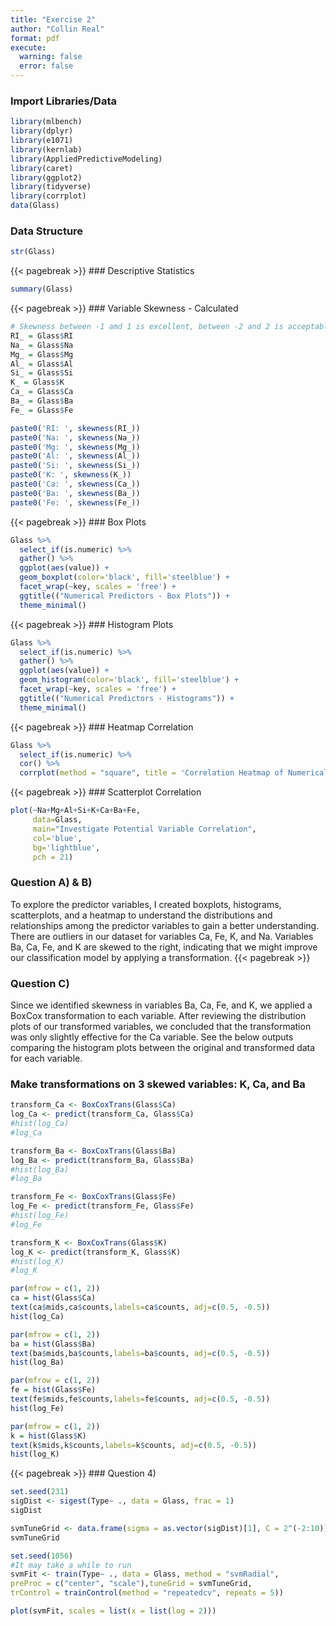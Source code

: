```yaml
---
title: "Exercise 2"
author: "Collin Real"
format: pdf
execute:
  warning: false
  error: false
---
```


### Import Libraries/Data
```r
library(mlbench) 
library(dplyr)
library(e1071)
library(kernlab)
library(AppliedPredictiveModeling)
library(caret)
library(ggplot2)
library(tidyverse)
library(corrplot)
data(Glass)
```

### Data Structure
```r
str(Glass)
```
{{< pagebreak >}}
### Descriptive Statistics
```r
summary(Glass)
```
{{< pagebreak >}}
### Variable Skewness - Calculated
```r
# Skewness between -1 amd 1 is excellent, between -2 and 2 is acceptable, values beyond -2 and 2 considered non-normal
RI_ = Glass$RI
Na_ = Glass$Na
Mg_ = Glass$Mg
Al_ = Glass$Al
Si_ = Glass$Si
K_ = Glass$K
Ca_ = Glass$Ca
Ba_ = Glass$Ba
Fe_ = Glass$Fe

paste0('RI: ', skewness(RI_))
paste0('Na: ', skewness(Na_))
paste0('Mg: ', skewness(Mg_))
paste0('Al: ', skewness(Al_))
paste0('Si: ', skewness(Si_))
paste0('K: ', skewness(K_))
paste0('Ca: ', skewness(Ca_))
paste0('Ba: ', skewness(Ba_))
paste0('Fe: ', skewness(Fe_))
```
{{< pagebreak >}}
### Box Plots
```r
Glass %>%
  select_if(is.numeric) %>%
  gather() %>%
  ggplot(aes(value)) +
  geom_boxplot(color='black', fill='steelblue') +
  facet_wrap(~key, scales = 'free') +
  ggtitle(("Numerical Predictors - Box Plots")) + 
  theme_minimal()
```
{{< pagebreak >}}
### Histogram Plots 
```r
Glass %>%
  select_if(is.numeric) %>%
  gather() %>%
  ggplot(aes(value)) +
  geom_histogram(color='black', fill='steelblue') +
  facet_wrap(~key, scales = 'free') +
  ggtitle(("Numerical Predictors - Histograms")) + 
  theme_minimal()
```
{{< pagebreak >}}
### Heatmap Correlation
```r
Glass %>%
  select_if(is.numeric) %>%
  cor() %>%
  corrplot(method = "square", title = 'Correlation Heatmap of Numerical Predictors')
```
{{< pagebreak >}}
### Scatterplot Correlation 
```r
plot(~Na+Mg+Al+Si+K+Ca+Ba+Fe, 
     data=Glass, 
     main="Investigate Potential Variable Correlation", 
     col='blue', 
     bg='lightblue', 
     pch = 21)
```

### Question A) & B)
To explore the predictor variables, I created boxplots, histograms, scatterplots, and a heatmap to understand the distributions and relationships among the predictor variables to gain a better understanding. There are outliers in our dataset for variables Ca, Fe, K, and Na. Variables Ba, Ca, Fe, and K are skewed to the right, indicating that we might improve our classification model by applying a transformation.
{{< pagebreak >}}

### Question C)
Since we identified skewness in variables Ba, Ca, Fe, and K, we applied a BoxCox transformation to each variable. After reviewing the distribution plots of our transformed variables, we concluded that the transformation was only slightly effective for the Ca variable. See the below outputs comparing the histogram plots between the original and transformed data for each variable.

### Make transformations on 3 skewed variables: K, Ca, and Ba
```r
transform_Ca <- BoxCoxTrans(Glass$Ca)
log_Ca <- predict(transform_Ca, Glass$Ca)
#hist(log_Ca)
#log_Ca

transform_Ba <- BoxCoxTrans(Glass$Ba)
log_Ba <- predict(transform_Ba, Glass$Ba)
#hist(log_Ba)
#log_Ba

transform_Fe <- BoxCoxTrans(Glass$Fe)
log_Fe <- predict(transform_Fe, Glass$Fe)
#hist(log_Fe)
#log_Fe

transform_K <- BoxCoxTrans(Glass$K)
log_K <- predict(transform_K, Glass$K)
#hist(log_K)
#log_K
```

```r
par(mfrow = c(1, 2))
ca = hist(Glass$Ca)
text(ca$mids,ca$counts,labels=ca$counts, adj=c(0.5, -0.5))
hist(log_Ca)

par(mfrow = c(1, 2))
ba = hist(Glass$Ba)
text(ba$mids,ba$counts,labels=ba$counts, adj=c(0.5, -0.5))
hist(log_Ba)

par(mfrow = c(1, 2))
fe = hist(Glass$Fe)
text(fe$mids,fe$counts,labels=fe$counts, adj=c(0.5, -0.5))
hist(log_Fe)

par(mfrow = c(1, 2))
k = hist(Glass$K)
text(k$mids,k$counts,labels=k$counts, adj=c(0.5, -0.5))
hist(log_K)
```
{{< pagebreak >}}
### Question 4)

```r
set.seed(231) 
sigDist <- sigest(Type~ ., data = Glass, frac = 1)
sigDist 
```

```r
svmTuneGrid <- data.frame(sigma = as.vector(sigDist)[1], C = 2^(-2:10)) 
svmTuneGrid 
```

```r
set.seed(1056) 
#It may take a while to run
svmFit <- train(Type~ ., data = Glass, method = "svmRadial",
preProc = c("center", "scale"),tuneGrid = svmTuneGrid,
trControl = trainControl(method = "repeatedcv", repeats = 5))

plot(svmFit, scales = list(x = list(log = 2)))
```

